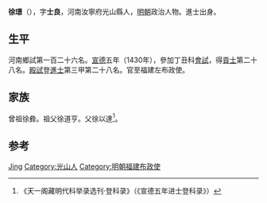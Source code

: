 {{Otheruses|other=名为徐璟的其他人物|徐璟}}

'''徐璟'''（{{bd|1396年||？}}），字'''士良'''，河南汝寧府光山縣人，[[明朝|明朝]]政治人物。進士出身。

== 生平 ==
河南鄉試第一百二十六名。[[宣德|宣德]]五年（1430年），參加丁丑科[[會試|會試]]，得[[貢士|貢士]]第二十八名。[[殿試|殿試]]登[[進士|進士]]第三甲第二十八名。官至福建左布政使。

== 家族 ==
曾祖徐彜。祖父徐道亨。父徐以達<ref>《天一阁藏明代科举录选刊·登科录》（《宣德五年进士登科录》）</ref>。

== 参考 ==
{{reflist}}

{{宣德五年庚戌科殿試金榜}}

{{Authority control}}
{{DEFAULTSORT:Xu徐}}
[[Category:徐姓|Jing]]
[[Category:光山人|Category:光山人]]
[[Category:明朝福建布政使|Category:明朝福建布政使]]

{{明朝人物小作品}}